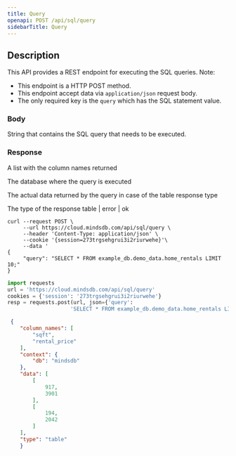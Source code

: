 ```yaml
---
title: Query
openapi: POST /api/sql/query
sidebarTitle: Query
---
```


## Description

This API provides a REST endpoint for executing the SQL queries. Note:

* This endpoint is a HTTP POST method.
* This endpoint accept data via `application/json` request body. 
* The only required key is the `query` which has the SQL statement value.

### Body

<ParamField body='query' type='string' required>

String that contains the SQL query that needs to be executed. 

</ParamField>

### Response

<ResponseField name="column_names" type="array" required>  

A list with the column names returned

</ResponseField>

<ResponseField name="context" type="object" required>  
 
The database where the query is executed

</ResponseField>

<ResponseField name="data" type="array">  
    
The actual data returned by the query in case of the table response type
</ResponseField>

<ResponseField name="type" type="string">  
     
The type of the response table | error | ok
</ResponseField>


<RequestExample>

```shell Shell
curl --request POST \
     --url https://cloud.mindsdb.com/api/sql/query \
     --header 'Content-Type: application/json' \
     --cookie '{session=273trgsehgrui3i2riurwehe}'\
     --data '
{
     "query": "SELECT * FROM example_db.demo_data.home_rentals LIMIT 10;"
}

```


```python Python
import requests
url = 'https://cloud.mindsdb.com/api/sql/query'
cookies = {'session': '273trgsehgrui3i2riurwehe'}
resp = requests.post(url, json={'query': 
                    'SELECT * FROM example_db.demo_data.home_rentals LIMIT 10;'}, cookies=cookies)
```

</RequestExample>

<ResponseExample>

```json Response
 {
    "column_names": [
        "sqft",
        "rental_price"
    ],
    "context": {
        "db": "mindsdb"
    },
    "data": [
        [
            917,
            3901
        ],
        [
            194,
            2042
        ]
    ],
    "type": "table"
    }
```

</ResponseExample>
